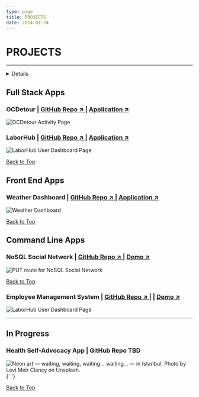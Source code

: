 ```yaml
---
type: page
title: PROJECTS
date: 2024-01-24
---
```


# PROJECTS


---

<details className="tableofcontents" id="top">
  [**Full Stack Apps**](#full-stack-apps) [**Front End Apps**](#front-end-apps)
  [**Command Line Apps**](command-line-apps) [**In Progress**](#in-progress)
</details>

## Full Stack Apps

### OCDetour | [GitHub Repo ↗ ](https://github.com/jsnicholas/OCDetour) | [Application ↗ ](https://ocdetour-4111fd1eff32.herokuapp.com/?)

<Image
  src="/images/project images/OCDetour-activitypreview.png"
  alt="OCDetour Activity Page"
  width={500}
  height={500}
  priority
  className="next-image"
  placeholder="data:image/"
/>

### LaborHub | [GitHub Repo ↗ ](https://github.com/victoriamcn/LaborHub) | [Application ↗ ](https://laborhub.herokuapp.com/)

<Image
  src="/images/project images/LaborHub-desktop-dashboard.jpg"
  alt="LaborHub User Dashboard Page"
  width={500}
  height={500}
  priority
  className="next-image"
  placeholder="data:image/"
/>

[Back to Top](#top)

## Front End Apps

### Weather Dashboard | [GitHub Repo ↗ ](https://github.com/victoriamcn/Weather-Dashboard) | [Application ↗ ](https://github.com/victoriamcn/Weather-Dashboard)

<Image
  src="/images/project images/weatherpreview.png"
  alt="Weather Dashboard"
  width={500}
  height={350}
  priority
  className="next-image"
  placeholder="data:image/"
/>

[Back to Top](#top)

## Command Line Apps

### NoSQL Social Network | [GitHub Repo ↗ ](https://github.com/victoriamcn/NoSQL-Social-Network) | [Demo ↗ ](https://www.youtube.com/watch?v=CzLSilbr5A0)

<Image
  src="/images/project images/nosqlsocialnetworkPUTroute.png"
  alt="PUT route for NoSQL Social Network"
  width={500}
  height={500}
  priority
  className="next-image"
  placeholder="data:image/"
/>

[Back to Top](#top)

### Employee Management System | [GitHub Repo ↗ ](https://github.com/victoriamcn/Employee-Management-System) | | [Demo ↗ ](https://youtu.be/w93NYg3hY4E)

<Image
  src="/images/project images/employee-management-systemimg.png"
  alt="LaborHub User Dashboard Page"
  width={500}
  height={500}
  priority
  className="next-image"
  placeholder="data:image/"
/>

---

## In Progress

### Health Self-Advocacy App | GitHub Repo TBD

<Image
  src="/images/levi-meir-clancy-jdIT3puximI-unsplash.jpg"
  alt="Neon art — waiting, waiting, waiting... waiting... — in Istanbul. Photo by Levi Meir Clancy on Unsplash."
  width={1125}
  height={750}
  priority
  className="next-image"
  placeholder="data:image/"
/>{' '}

[Back to Top](#top)
